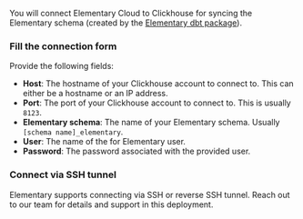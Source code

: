 You will connect Elementary Cloud to Clickhouse for syncing the Elementary schema (created by the [Elementary dbt package](/cloud/onboarding/quickstart-dbt-package)).

<Snippet file="cloud/integrations/create-user-operation.mdx" />

### Fill the connection form

Provide the following fields:

- **Host**: The hostname of your Clickhouse account to connect to. This can either be a hostname or an IP address.
- **Port**: The port of your Clickhouse account to connect to. This is usually `8123`.
- **Elementary schema**: The name of your Elementary schema. Usually `[schema name]_elementary`.
- **User**: The name of the for Elementary user.
- **Password**: The password associated with the provided user.

<Snippet file="cloud/integrations/ip-allowlist.mdx" />


### Connect via SSH tunnel

Elementary supports connecting via SSH or reverse SSH tunnel. Reach out to our team for details and support in this deployment.